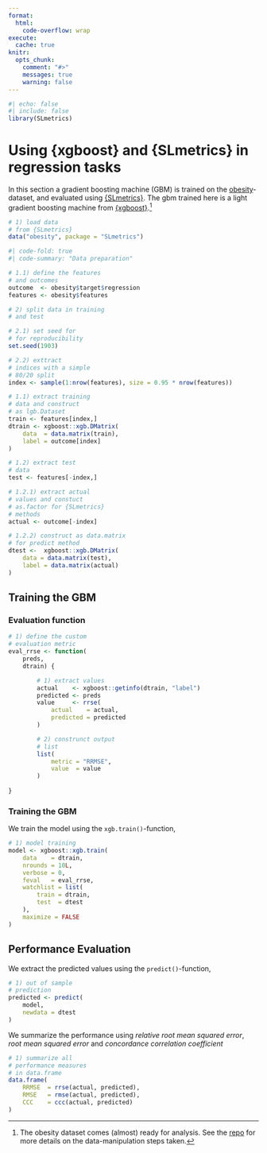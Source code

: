 ```yaml
---
format:
  html:
    code-overflow: wrap
execute: 
  cache: true
knitr:
  opts_chunk:
    comment: "#>"
    messages: true
    warning: false
---
```


```r
#| echo: false
#| include: false
library(SLmetrics)
```

# Using {xgboost} and {SLmetrics} in regression tasks {.unnumbered}

In this section a gradient boosting machine (GBM) is trained on the [obesity](https://archive.ics.uci.edu/dataset/544/estimation+of+obesity+levels+based+on+eating+habits+and+physical+condition)-dataset, and evaluated using [{SLmetrics}](https://github.com/serkor1/SLmetrics). The gbm trained here is a light gradient boosting machine from [{xgboost}](https://github.com/dmlc/xgboost).[^1]


```r
# 1) load data
# from {SLmetrics}
data("obesity", package = "SLmetrics")
```


```r
#| code-fold: true
#| code-summary: "Data preparation"

# 1.1) define the features
# and outcomes
outcome  <- obesity$target$regression
features <- obesity$features

# 2) split data in training
# and test

# 2.1) set seed for 
# for reproducibility
set.seed(1903)

# 2.2) exttract
# indices with a simple
# 80/20 split
index <- sample(1:nrow(features), size = 0.95 * nrow(features))

# 1.1) extract training
# data and construct
# as lgb.Dataset
train <- features[index,]
dtrain <- xgboost::xgb.DMatrix(
    data  = data.matrix(train),
    label = outcome[index]
)

# 1.2) extract test
# data
test <- features[-index,]

# 1.2.1) extract actual
# values and constuct
# as.factor for {SLmetrics}
# methods
actual <- outcome[-index]

# 1.2.2) construct as data.matrix
# for predict method
dtest <-  xgboost::xgb.DMatrix(
    data = data.matrix(test),
    label = data.matrix(actual)
)
```

## Training the GBM

### Evaluation function

```r
# 1) define the custom
# evaluation metric
eval_rrse <- function(
    preds, 
    dtrain) {

        # 1) extract values
        actual    <- xgboost::getinfo(dtrain, "label")
        predicted <- preds
        value     <- rrse(
            actual    = actual,
            predicted = predicted
        )

        # 2) construnct output
        # list
        list(
            metric = "RRMSE",
            value  = value
        )
    
}
```

### Training the GBM

We train the model using the `xgb.train()`-function,

```r
# 1) model training
model <- xgboost::xgb.train(
    data    = dtrain,
    nrounds = 10L,
    verbose = 0,
    feval   = eval_rrse,
    watchlist = list(
        train = dtrain,
        test  = dtest
    ),
    maximize = FALSE
)
```

## Performance Evaluation

We extract the predicted values using the `predict()`-function,

```r
# 1) out of sample
# prediction
predicted <- predict(
    model,
    newdata = dtest
)
```

We summarize the performance using *relative root mean squared error*, *root mean squared error* and *concordance correlation coefficient*

```r
# 1) summarize all
# performance measures 
# in data.frame
data.frame(
    RRMSE  = rrse(actual, predicted), 
    RMSE   = rmse(actual, predicted),
    CCC    = ccc(actual, predicted)
)
```

[^1]: The obesity dataset comes (almost) ready for analysis. See the [repo](https://github.com/serkor1/SLmetrics) for more details on the data-manipulation steps taken.